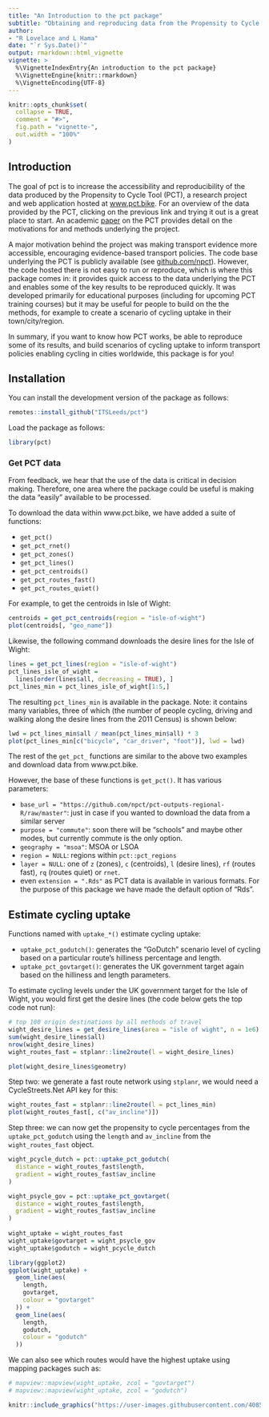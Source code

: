 ```yaml
---
title: "An Introduction to the pct package"
subtitle: "Obtaining and reproducing data from the Propensity to Cycle Tool (PCT)"
author: 
- "R Lovelace and L Hama"
date: "`r Sys.Date()`"
output: rmarkdown::html_vignette
vignette: >
  %\VignetteIndexEntry{An introduction to the pct package}
  %\VignetteEngine{knitr::rmarkdown}
  %\VignetteEncoding{UTF-8}
---
```

```r
knitr::opts_chunk$set(
  collapse = TRUE,
  comment = "#>",
  fig.path = "vignette-",
  out.width = "100%"
)
```

## Introduction

The goal of pct is to increase the accessibility and reproducibility of the data produced by the Propensity to Cycle Tool (PCT), a research project and web application hosted at [www.pct.bike](https://www.pct.bike/).
For an overview of the data provided by the PCT, clicking on the previous link and trying it out is a great place to start.
An academic [paper](https://www.jtlu.org/index.php/jtlu/article/view/862) on the PCT provides detail on the motivations for and methods underlying the project.

A major motivation behind the project was making transport evidence more accessible, encouraging evidence-based transport policies.
The code base underlying the PCT is publicly available (see [github.com/npct](https://github.com/npct/)).
However, the code hosted there is not easy to run or reproduce, which is where this package comes in: it provides quick access to the data underlying the PCT and enables some of the key results to be reproduced quickly.
It was developed primarily for educational purposes (including for upcoming PCT training courses) but it may be useful for people to build on the the methods, for example to create a scenario of cycling uptake in their town/city/region.

In summary, if you want to know how PCT works, be able to reproduce some of its results, and build scenarios of cycling uptake to inform transport policies enabling cycling in cities worldwide, this package is for you!

## Installation

You can install the development version of the package as follows:

```r
remotes::install_github("ITSLeeds/pct")
```


<!-- You can install the released version of pct from [CRAN](https://CRAN.R-project.org) with: -->

<!-- ``` r -->
<!-- install.packages("pct") -->
<!-- ``` -->

Load the package as follows:

```r
library(pct)
```

### Get PCT data

From feedback, we hear that the use of the data is critical in decision making. Therefore, one area where the package could be useful is making the data "easily" available to be processed.

To download the data within www.pct.bike, we have added a suite of functions:

* `get_pct()`
* `get_pct_rnet()` 
* `get_pct_zones()` 
* `get_pct_lines()` 
* `get_pct_centroids()`
* `get_pct_routes_fast()` 
* `get_pct_routes_quiet()` 

For example, to get the centroids in Isle of Wight:

``` r
centroids = get_pct_centroids(region = "isle-of-wight")
plot(centroids[, "geo_name"])
```

Likewise, the following command downloads the desire lines for the Isle of Wight:

```r
lines = get_pct_lines(region = "isle-of-wight")
pct_lines_isle_of_wight =
  lines[order(lines$all, decreasing = TRUE), ]
pct_lines_min = pct_lines_isle_of_wight[1:5,]
```

The resulting `pct_lines_min` is available in the package.
Note: it contains many variables, three of which (the number of people cycling, driving and walking along the desire lines from the 2011 Census) is shown below:

```r
lwd = pct_lines_min$all / mean(pct_lines_min$all) * 3
plot(pct_lines_min[c("bicycle", "car_driver", "foot")], lwd = lwd)
```

The rest of the `get_pct_` functions are similar to the above two examples and download data from www.pct.bike.

However, the base of these functions is `get_pct()`. It has various parameters:

* `base_url = "https://github.com/npct/pct-outputs-regional-R/raw/master"`: just in case if you wanted to download the data from a similar server
* `purpose = "commute"`: soon there will be "schools" and maybe other modes, but currently commute is the only option. 
* `geography = "msoa"`: MSOA or LSOA
* `region = NULL`: regions within `pct::pct_regions`
* `layer = NULL`: one of `z` (zones), `c` (centroids), `l` (desire lines), `rf` (routes fast), `rq` (routes quiet) or `rnet`.
* even `extension = ".Rds"` as PCT data is available in various formats. For the purpose of this package we have made the default option of "Rds".

## Estimate cycling uptake

Functions named with `uptake_*()` estimate cycling uptake:

* `uptake_pct_godutch()`: generates the "GoDutch" scenario level of cycling based on a particular route's hilliness percentage and length.
* `uptake_pct_govtarget()`: generates the UK government target again based on the hilliness and length parameters.

To estimate cycling levels under the UK government target for the Isle of Wight, you would first get the desire lines (the code below gets the top code not run):

```r
# top 100 origin destinations by all methods of travel
wight_desire_lines = get_desire_lines(area = "isle of wight", n = 1e6)
sum(wight_desire_lines$all)
nrow(wight_desire_lines)
wight_routes_fast = stplanr::line2route(l = wight_desire_lines)

plot(wight_desire_lines$geometry)
```

Step two: we generate a fast route network using `stplanr`, we would need a CycleStreets.Net API key for this:

```r
wight_routes_fast = stplanr::line2route(l = pct_lines_min)
plot(wight_routes_fast[, c("av_incline")])
```

Step three: we can now get the propensity to cycle percentages from the `uptake_pct_godutch` using the `length` and `av_incline` from the `wight_routes_fast` object.

```r
wight_pcycle_dutch = pct::uptake_pct_godutch(
  distance = wight_routes_fast$length,
  gradient = wight_routes_fast$av_incline
)

wight_psycle_gov = pct::uptake_pct_govtarget(
  distance = wight_routes_fast$length,
  gradient = wight_routes_fast$av_incline
)
  
wight_uptake = wight_routes_fast
wight_uptake$govtarget = wight_psycle_gov
wight_uptake$godutch = wight_pcycle_dutch

library(ggplot2)
ggplot(wight_uptake) +
  geom_line(aes(
    length,
    govtarget,
    colour = "govtarget"
  )) + 
  geom_line(aes(
    length,
    godutch,
    colour = "godutch"
  ))
```

We can also see which routes would have the highest uptake using mapping packages such as:

```r
# mapview::mapview(wight_uptake, zcol = "govtarget")
# mapview::mapview(wight_uptake, zcol = "godutch")
```

```r
knitr::include_graphics("https://user-images.githubusercontent.com/408568/54354252-0f52f880-464e-11e9-893b-dab3ef8bae4d.png")
```
